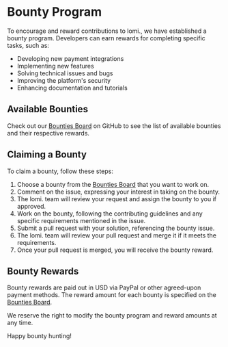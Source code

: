 # Bounty Program

To encourage and reward contributions to lomi., we have established a bounty program. Developers can earn rewards for completing specific tasks, such as:

- Developing new payment integrations
- Implementing new features
- Solving technical issues and bugs
- Improving the platform's security
- Enhancing documentation and tutorials

## Available Bounties

Check out our [Bounties Board](https://github.com/lomiafrica/lomi/issues?q=is%3Aissue+is%3Aopen+label%3Abounty) on GitHub to see the list of available bounties and their respective rewards.

## Claiming a Bounty

To claim a bounty, follow these steps:

1. Choose a bounty from the [Bounties Board](https://github.com/lomiafrica/lomi/issues?q=is%3Aissue+is%3Aopen+label%3Abounty) that you want to work on.
2. Comment on the issue, expressing your interest in taking on the bounty.
3. The lomi. team will review your request and assign the bounty to you if approved.
4. Work on the bounty, following the contributing guidelines and any specific requirements mentioned in the issue.
5. Submit a pull request with your solution, referencing the bounty issue.
6. The lomi. team will review your pull request and merge it if it meets the requirements.
7. Once your pull request is merged, you will receive the bounty reward.

## Bounty Rewards

Bounty rewards are paid out in USD via PayPal or other agreed-upon payment methods. The reward amount for each bounty is specified on the [Bounties Board](https://github.com/lomiafrica/lomi/issues?q=is%3Aissue+is%3Aopen+label%3Abounty).

We reserve the right to modify the bounty program and reward amounts at any time.

Happy bounty hunting! 